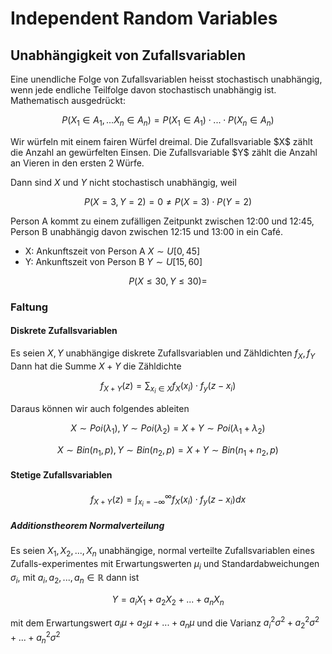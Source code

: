 
# Independent Random Variables

## Unabhängigkeit von Zufallsvariablen

Eine unendliche Folge von Zufallsvariablen heisst stochastisch unabhängig, wenn jede endliche Teilfolge davon stochastisch unabhängig ist.
Mathematisch ausgedrückt:

$$
P(X_1 \in A_1,...X_n \in A_n)=P(X_1 \in A_1) \cdot ... \cdot P(X_n \in A_n)
$$

<Callout type="example" title="Beispiel Abhängigkeit von Zufallsvariablen">
Wir würfeln mit einem fairen Würfel dreimal.
Die Zufallsvariable $X$ zählt die Anzahl an gewürfelten Einsen.
Die Zufallsvariable $Y$ zählt die Anzahl an Vieren in den ersten 2 Würfe.

Dann sind $X$ und $Y$ nicht stochastisch unabhängig, weil

$$
P(X=3,Y=2)=0 \neq P(X=3)\cdot P(Y=2)
$$
</Callout>

<Callout type="example" title="Beispiel Unabhängigkeit von Zufallsvariablen">
Person A kommt zu einem zufälligen Zeitpunkt zwischen 12:00 und 12:45, Person B unabhängig davon zwischen 12:15 und 13:00 in ein Café.

- X: Ankunftszeit von Person A $X \sim U[0,45]$
- Y: Ankunftszeit von Person B $Y \sim U[15,60]$

$$
P(X\leq 30,Y\leq 30)=
$$
</Callout>

### Faltung

#### Diskrete Zufallsvariablen

Es seien $X, Y$ unabhängige diskrete Zufallsvariablen und Zähldichten $f_X, f_Y$ Dann hat die Summe $X+Y$ die Zähldichte

$$
f_{X+Y}(z)=\sum_{x_i \in X}{f_X(x_i) \cdot f_y(z-x_i)}
$$

Daraus können wir auch folgendes ableiten

$$
X\sim Poi(\lambda_1), Y \sim Poi(\lambda_2) = X+Y \sim Poi(\lambda_1 + \lambda_2)
$$

$$
X\sim Bin(n_1,p), Y \sim Bin(n_2,p) = X+Y \sim Bin(n_1+n_2,p)
$$

#### Stetige Zufallsvariablen

$$
f_{X+Y}(z)=\int_{x_i=-\infty}^{\infty}{f_X(x_i) \cdot f_y(z-x_i) dx}
$$

##### Additionstheorem Normalverteilung

Es seien $X_1, X_2,...,X_n$ unabhängige, normal verteilte Zufallsvariablen eines Zufalls-experimentes mit Erwartungswerten
$\mu_i$ und Standardabweichungen $\sigma_i$, mit $a_i, a_2,...,a_n \in \mathbb{R}$ dann ist

$$
Y=a_i X_1 + a_2 X_2 +...+a_n X_n
$$

mit dem Erwartungswert $a_i \mu + a_2 \mu +...+a_n \mu$ und die Varianz  $a_i^2 \sigma^2 + a_2^2 \sigma^2 +...+a_n^2 \sigma^2$
